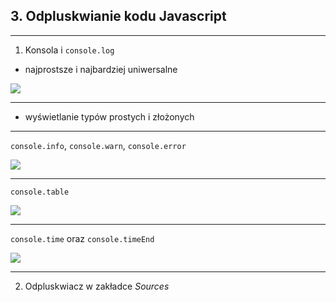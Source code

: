 

## 3. Odpluskwianie kodu Javascript

---

1. Konsola i `console.log`

* najprostsze i najbardziej uniwersalne

<ImageWithLabel label="Przykład użycia console.log">
  <img src="https://i.gyazo.com/42b4f3b2e2273f3d503a94bea3b11ef6.png" />
</ImageWithLabel>


---

* wyświetlanie typów prostych i złożonych

<PostponedVideo src="https://i.gyazo.com/9130822a90578cc87b009cc4648a7f88.mp4" />

---

`console.info`, `console.warn`, `console.error`

<img src="https://i.gyazo.com/cdb42cf3a8f1448537d4e67a8f26b2d7.png" />

---

`console.table`

<img src="https://i.gyazo.com/adec5690b174e6d7dc4bf9568cd2ded2.png" />

---

`console.time` oraz `console.timeEnd`

<img src="https://i.gyazo.com/2910a7c37083063e0f93e8fb86bfec04.png" />

---





2. Odpluskwiacz w zakładce _Sources_